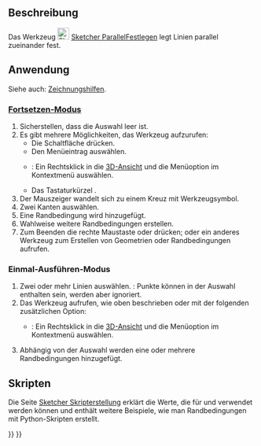 <languages/>

{{Docnav/de
|[[Sketcher_ConstrainVertical/de|VertikalFestlegen]]
|[[Sketcher_ConstrainPerpendicular/de|RechtwinkligFestlegen]]
|[[Sketcher_Workbench/de|Sketcher]]
|IconL=Sketcher_ConstrainVertical.svg
|IconR=Sketcher_ConstrainPerpendicular.svg
|IconC=Workbench_Sketcher.svg
}}

{{GuiCommand/de
|Name=Sketcher ConstrainParallel
|Name/de=Sketcher ParallelFestlegen
|MenuLocation=Skizze → Sketcher-Randbedingungen → Parallel festlegen
|Workbenches=[[Sketcher_Workbench/de|Sketcher]]
|Shortcut={{KEY|P}}
|SeeAlso=
}}

<span id="Description"></span>
==Beschreibung== 

Das Werkzeug [[Image:Sketcher_ConstrainParallel.svg|24px]] [[Sketcher_ConstrainParallel/de|Sketcher ParallelFestlegen]] legt Linien parallel zueinander fest.

<span id="Usage"></span>
==Anwendung==

Siehe auch: [[Sketcher_Workbench/de#Zeichnungshilfen|Zeichnungshilfen]].

<span id="Continue_mode"></span>
===[[Sketcher_Workbench/de#Fortsetzen-Modi|Fortsetzen-Modus]]===

# Sicherstellen, dass die Auswahl leer ist.
# Es gibt mehrere Möglichkeiten, das Werkzeug aufzurufen:
#* Die Schaltfläche {{Button|[[Image:Sketcher_ConstrainParallel.svg|16px]] [[Sketcher_ConstrainParallel/de|Parallel festlegen]]}} drücken.
#* Den Menüeintrag {{MenuCommand|Skizze → Sketcher-Randbedingungen → [[Image:Sketcher_ConstrainParallel.svg|16px]] Parallel festlegen}} auswählen.
#* {{Version/de|1.0}}: Ein Rechtsklick in die [[3D_view/de|3D-Ansicht]] und die Menüoption {{MenuCommand|Festlegen → [[Image:Sketcher_ConstrainParallel.svg|16px]] Parallel festlegen}} im Kontextmenü auswählen.
#* Das Tastaturkürzel {{KEY|P}}.
# Der Mauszeiger wandelt sich zu einem Kreuz mit Werkzeugsymbol.
# Zwei Kanten auswählen.
# Eine Randbedingung wird hinzugefügt.
# Wahlweise weitere Randbedingungen erstellen.
# Zum Beenden die rechte Maustaste oder {{KEY|Esc}} drücken; oder ein anderes Werkzeug zum Erstellen von Geometrien oder Randbedingungen aufrufen.

<span id="Run-once_mode"></span>
===Einmal-Ausführen-Modus===

<div class="mw-translate-fuzzy">
# Zwei oder mehr Linien auswählen. {{Version/de|1.0}}: Punkte können in der Auswahl enthalten sein, werden aber ignoriert.
# Das Werkzeug aufrufen, wie oben beschrieben oder mit der folgenden zusätzlichen Option:
#* {{Version/de|1.0}}: Ein Rechtsklick in die [[3D_view/de|3D-Ansicht]] und die Menüoption {{MenuCommand|[[Image:Sketcher_ConstrainParallel.svg|16px]] Parallel festlegen}} im Kontextmenü auswählen.
# Abhängig von der Auswahl werden eine oder mehrere Randbedingungen hinzugefügt.
</div>

<span id="Scripting"></span>
==Skripten==

{{Code|code=Sketch.addConstraint(Sketcher.Constraint('Parallel', Line1, Line2))}}

Die Seite [[Sketcher_scripting/de|Sketcher Skripterstellung]] erklärt die Werte, die für {{incode|Line1}} und {{incode|Line2}} verwendet werden können und enthält weitere Beispiele, wie man Randbedingungen mit Python-Skripten erstellt.


{{Docnav/de
|[[Sketcher_ConstrainVertical/de|VertikalFestlegen]]
|[[Sketcher_ConstrainPerpendicular/de|RechtwinkligFestlegen]]
|[[Sketcher_Workbench/de|Sketcher]]
|IconL=Sketcher_ConstrainVertical.svg
|IconR=Sketcher_ConstrainPerpendicular.svg
|IconC=Workbench_Sketcher.svg
}}

{{Sketcher_Tools_navi{{#translation:}}}}
{{Userdocnavi{{#translation:}}}}